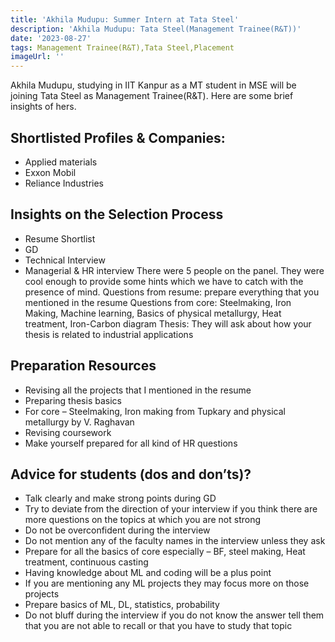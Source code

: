 ```yaml
---
title: 'Akhila Mudupu: Summer Intern at Tata Steel'
description: 'Akhila Mudupu: Tata Steel(Management Trainee(R&T))'
date: '2023-08-27'
tags: Management Trainee(R&T),Tata Steel,Placement
imageUrl: ''
---
```


Akhila Mudupu, studying in IIT Kanpur as a MT student in MSE will be joining Tata Steel as Management Trainee(R&T). Here are some brief insights of hers.

## Shortlisted Profiles & Companies:
- Applied materials
- Exxon Mobil
- Reliance Industries

## Insights on the Selection Process
- Resume Shortlist
- GD
- Technical Interview
- Managerial & HR interview
There were 5 people on the panel.
They were cool enough to provide some hints which we have to catch with the presence of
mind.
Questions from resume: prepare everything that you mentioned in the resume
Questions from core: Steelmaking, Iron Making, Machine learning, Basics of physical
metallurgy, Heat treatment, Iron-Carbon diagram
Thesis: They will ask about how your thesis is related to industrial applications

##  Preparation Resources
- Revising all the projects that I mentioned in the resume
- Preparing thesis basics
- For core – Steelmaking, Iron making from Tupkary and physical metallurgy by V.
Raghavan
- Revising coursework
- Make yourself prepared for all kind of HR questions

## Advice for students (dos and don’ts)? 
- Talk clearly and make strong points during GD
- Try to deviate from the direction of your interview if you think there are more questions on the topics at which you are not strong
- Do not be overconfident during the interview
- Do not mention any of the faculty names in the interview unless they ask
- Prepare for all the basics of core especially – BF, steel making, Heat treatment,
continuous casting
- Having knowledge about ML and coding will be a plus point
- If you are mentioning any ML projects they may focus more on those projects
- Prepare basics of ML, DL, statistics, probability
- Do not bluff during the interview if you do not know the answer tell them that you are not able to recall or that you have to study that topic

